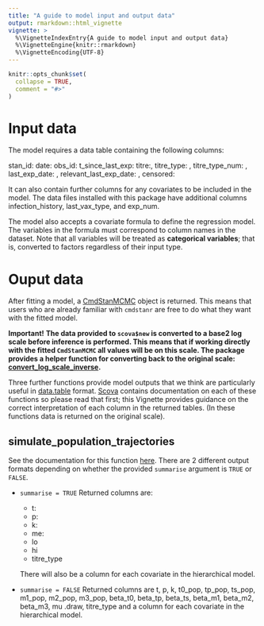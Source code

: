 ```yaml
---
title: "A guide to model input and output data"
output: rmarkdown::html_vignette
vignette: >
  %\VignetteIndexEntry{A guide to model input and output data}
  %\VignetteEngine{knitr::rmarkdown}
  %\VignetteEncoding{UTF-8}
---
```


```r
knitr::opts_chunk$set(
  collapse = TRUE,
  comment = "#>"
)
```

# Input data

The model requires a data table containing the following columns:

stan_id:
date:
obs_id:
t_since_last_exp:
titre:,
titre_type: ,
titre_type_num: ,
last_exp_date: ,
relevant_last_exp_date: ,
censored:

It can also contain further columns for any covariates to be included in the model. The data files installed with this package have additional columns infection_history, last_vax_type, and exp_num.

The model also accepts a covariate formula to define the regression model. The variables in the formula must correspond to column names in the dataset. Note that all variables will be treated as **categorical variables**; that is, converted to factors regardless of their input type.

# Ouput data

After fitting a model, a [CmdStanMCMC](https://mc-stan.org/cmdstanr/reference/CmdStanMCMC.html) object is returned. This means
that users who are already familiar with `cmdstanr` are free to do what they want with the fitted model.

**Important!**
**The data provided to `scova$new` is converted to a base2 log scale before inference is performed. This means that if working
directly with the fitted `CmdStanMCMC` all values will be on this scale. The package provides a helper function for converting
back to the original scale: [convert_log_scale_inverse](../reference/convert_log_scale_inverse.html).**

Three further functions provide model outputs that we think are particularly useful in [data.table](https://cran.r-project.org/web/packages/data.table/) format.
[Scova](../reference/scova.html) contains documentation on each of these functions so please read that first; this Vignette provides
guidance on the correct interpretation of each column in the returned tables. (In these functions data is returned on the original scale).

## simulate_population_trajectories

See the documentation for this function [here](../reference/scova.html#method-simulate-population-trajectories).
There are 2 different output formats depending on whether the provided `summarise` argument is `TRUE` or `FALSE`.

* `summarise = TRUE`
  Returned columns are:
  * t:
  * p:
  * k:
  * me:
  * lo
  * hi
  * titre_type

  There will also be a column for each covariate in the hierarchical model.

* `summarise = FALSE`
  Returned columns are t, p, k, t0_pop, tp_pop, ts_pop, m1_pop, m2_pop, m3_pop, beta_t0, beta_tp, beta_ts, beta_m1, beta_m2, beta_m3, mu .draw, titre_type and a column for each covariate in the hierarchical model.

